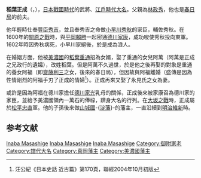 {{Infobox officeholder 
| name= 稻葉正成
| image= Inaba Masanari.JPG
| caption=

| order={{link-ja|真岡藩|真岡藩}}藩主
| term_start=1611年
| term_end=1627年
| predecessor= [[堀親良|堀親良]]
| successor= [[稻葉正勝|稻葉正勝]]

| order1={{link-ja|十七條藩|十七条藩}}藩主
| term_start1=1607年
| term_end1=1618年
| predecessor1= {{small|新設}}
| successor1= {{small|廢藩}}

| birth_date=1571年<br>（元龜2年）
| birth_place= 
| death_date={{death date and age|1628|10|14|1571}}<br>（寬永5年9月17日）
| death_place= 
| module  = {{日本武士|child=yes
| 時代 = [[安土桃山時代|安土桃山時代]] - [[江戶時代|江戶時代]]前期
| 改名 =
| 別名 =
| 戒名 = 現龍院殿輝宗道範大居士
| 墓所 = 東叡山[[寬永寺|寬永寺]]現龍院 大前山金剛院般若寺
| 官位 = 從五位下・佐渡守、內匠頭
| 主君 = [[豐臣秀吉|豐臣秀吉]]→[[小早川秀秋|小早川秀秋]]→[[德川家康|德川家康]]→[[松平忠昌|松平忠昌]]→[[德川秀忠|德川秀忠]]→[[德川家光|家光]]
| 藩   = [[美濃國|美濃]][[十七条藩|十七条藩]]主→[[越後國|越後]][[糸魚川藩|糸魚川藩]]主→[[下野國|下野]][[真岡藩|真岡藩]]主
| 氏族 = [[林氏|林氏]]→[[稻葉氏|稻葉氏]]
| 父 = [[林政秀|林政秀]]
|母=安藤某之女
| 兄 = 1兄（名不詳）
| 正室 = '''[[稻葉重通|稻葉重通]]之女'''
| 繼室 = '''福'''（[[春日局|春日局]]。稻葉重通養女，[[齋藤利三|齋藤利三]]之女）、'''与祢'''（[[山內康豐|山內康豐]]之女）
| 子   = [[稻葉正次|正次]]、'''[[稻葉正勝|正勝]]'''、[[稻葉正定|正定]]、[[稻葉正房|正房]]、[[稻葉正利|正利]]、[[稻葉正吉|正吉]]
| 女 = まん（[[堀田正吉|堀田正吉]]正室）、[[朽木稙綱_(土浦藩主)|朽木稙綱]]正室
| 養子= ''[[稻葉政貞|政貞]]''
| 特記事項 =
 }}
}}
'''稻葉正成'''（{{jpn|j=稲葉 正成|hg=いなば まさなり|rm=Inaba Masanari}}，{{bd|1571年||1628年|10月14日|catIdx=T}}），[[日本戰國時代|日本戰國時代]]的武將、[[江戶時代|江戶時代]][[大名_(稱謂)|大名]]。父親為[[林政秀|林政秀]]，他也是[[春日局|春日局]]的前夫。

他年輕時仕奉[[豐臣秀吉|豐臣秀吉]]，並且奉秀吉之命做[[小早川秀秋|小早川秀秋]]的家臣，輔佐秀秋。在1600年的[[關原之戰|關原之戰]]時，與[[平岡賴勝|平岡賴勝]]一起密通[[德川家康|德川家康]]，成功唆使秀秋投向東軍。1602年時因秀秋病死，小早川家絕後，於是成為浪人。

在婚姻方面，他被[[美濃國|美濃國]]的[[稻葉重通|稻葉重通]]招為女婿，娶了重通的女兒阿萬（阿萬是正成之兄政行的遺孀），改姓稻葉。但是阿萬不久過世，於是他之後再娶的對象是重通的養女阿福（即[[齋藤利三|齋藤利三]]之女，後來的春日局），但因故與阿福離婚（盛傳是因為性情剛烈的阿福手刃了正成的情婦<ref>汪公紀《日本史話 近古篇》第170頁，聯經2004年10月初版</ref>）。正成再來又娶了永見氏之女為妻。

或許是因為阿福在德川家擔任[[竹千代|德川家光]]乳母的關係，正成後來被家康召為德川家的家臣，並給予美濃國領內一萬石的俸祿，躋身大名的行列。在[[大坂之戰|大坂之戰]]時，正成屬於[[松平忠直|松平忠直]]軍。他的子孫後來做[[山城國|山城國]]-{[[淀藩|淀藩]]}-的藩主，一直沿續到[[明治維新|明治維新]]時。

== 参考文献 ==
{{reflist}}

{{真岡藩主|稻葉氏|初代|1627年 - 1628年}}
{{Normdaten}}

[[Category:稻葉氏|Inaba Masashige]]
[[Category:戰國武將|Inaba Masashige]]
[[Category:林氏|Inaba Masashige]]
[[Category:御附家老|Category:御附家老]]
[[Category:譜代大名|Category:譜代大名]]
[[Category:真岡藩主|Category:真岡藩主]]
[[Category:美濃國藩主|Category:美濃國藩主]]